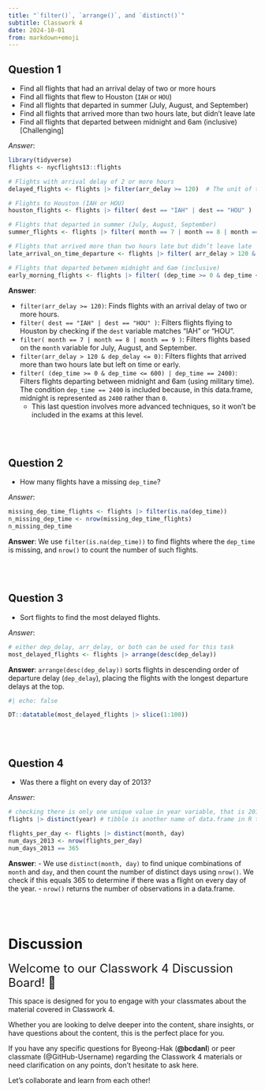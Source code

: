 ```yaml
---
title: "`filter()`, `arrange()`, and `distinct()`"
subtitle: Classwork 4
date: 2024-10-01
from: markdown+emoji
---
```



## Question 1
- Find all flights that had an arrival delay of two or more hours
- Find all flights that flew to Houston (`IAH` or `HOU`)
- Find all flights that departed in summer (July, August, and September)
- Find all flights that arrived more than two hours late, but didn’t leave late
- Find all flights that departed between midnight and 6am (inclusive) [Challenging]

*Answer*:
```r
library(tidyverse)
flights <- nycflights13::flights

# Flights with arrival delay of 2 or more hours
delayed_flights <- flights |> filter(arr_delay >= 120)  # The unit of the `arr_delay` variable is in a minute.

# Flights to Houston (IAH or HOU)
houston_flights <- flights |> filter( dest == "IAH" | dest == "HOU" )

# Flights that departed in summer (July, August, September)
summer_flights <- flights |> filter( month == 7 | month == 8 | month == 9 )

# Flights that arrived more than two hours late but didn’t leave late
late_arrival_on_time_departure <- flights |> filter( arr_delay > 120 & dep_delay <= 0 )

# Flights that departed between midnight and 6am (inclusive)
early_morning_flights <- flights |> filter( (dep_time >= 0 & dep_time <= 600) | dep_time == 2400 )
```

**Answer**:

- `filter(arr_delay >= 120)`: Finds flights with an arrival delay of two or more hours.
- `filter( dest == "IAH" | dest == "HOU" )`: Filters flights flying to Houston by checking if the `dest` variable matches "IAH" or "HOU".
- `filter( month == 7 | month == 8 | month == 9 )`: Filters flights based on the `month` variable for July, August, and September.
- `filter(arr_delay > 120 & dep_delay <= 0)`: Filters flights that arrived more than two hours late but left on time or early.
- `filter( (dep_time >= 0 & dep_time <= 600) | dep_time == 2400)`: Filters flights departing between midnight and 6am (using military time). The condition `dep_time == 2400` is included because, in this data.frame, midnight is represented as `2400` rather than `0`.
	-	This last question involves more advanced techniques, so it won’t be included in the exams at this level.

<br><br>

## Question 2
- How many flights have a missing `dep_time`?

*Answer*:
```r
missing_dep_time_flights <- flights |> filter(is.na(dep_time))
n_missing_dep_time <- nrow(missing_dep_time_flights)
n_missing_dep_time
```

**Answer**:
We use `filter(is.na(dep_time))` to find flights where the `dep_time` is missing, and `nrow()` to count the number of such flights.

<br><br>

## Question 3
- Sort flights to find the most delayed flights.

*Answer*:
```r
# either dep_delay, arr_delay, or both can be used for this task
most_delayed_flights <- flights |> arrange(desc(dep_delay)) 
```

**Answer**:
`arrange(desc(dep_delay))` sorts flights in descending order of departure delay (`dep_delay`), placing the flights with the longest departure delays at the top.


```r
#| echo: false

DT::datatable(most_delayed_flights |> slice(1:100))
```


<br><br>

## Question 4
- Was there a flight on every day of 2013?

*Answer*:
```r
# checking there is only one unique value in year variable, that is 2013.
flights |> distinct(year) # tibble is another name of data.frame in R tidyverse

flights_per_day <- flights |> distinct(month, day)
num_days_2013 <- nrow(flights_per_day)
num_days_2013 == 365
```

**Answer**:
- We use `distinct(month, day)` to find unique combinations of `month` and `day`, and then count the number of distinct days using `nrow()`. We check if this equals 365 to determine if there was a flight on every day of the year.
  -  `nrow()` returns the number of observations in a data.frame.

<br><br>

# Discussion 

<font size = "5">Welcome to our Classwork 4 Discussion Board! 👋 </font>

This space is designed for you to engage with your classmates about the material covered in Classwork 4.

Whether you are looking to delve deeper into the content, share insights, or have questions about the content, this is the perfect place for you.

If you have any specific questions for Byeong-Hak (**@bcdanl**) or peer classmate (@GitHub-Username) regarding the Classwork 4 materials or need clarification on any points, don't hesitate to ask here. 

Let's collaborate and learn from each other!
